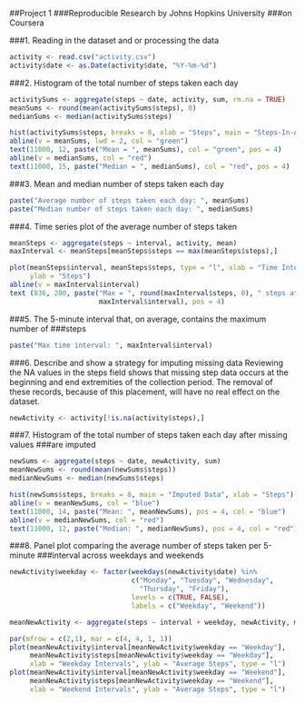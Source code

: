 ##Project 1
###Reproducible Research by Johns Hopkins University
###on Coursera

###1. Reading in the dataset and or processing the data
```r
activity <- read.csv("activity.csv")
activity$date <- as.Date(activity$date, "%Y-%m-%d")
```

###2. Histogram of the total number of steps taken each day
```r
activitySums <- aggregate(steps ~ date, activity, sum, rm.na = TRUE)
meanSums <- round(mean(activitySums$steps), 0)
medianSums <- median(activitySums$steps)

hist(activitySums$steps, breaks = 8, xlab = "Steps", main = "Steps-In-A-Day")
abline(v = meanSums, lwd = 2, col = "green")
text(11000, 12, paste("Mean = ", meanSums), col = "green", pos = 4)
abline(v = medianSums, col = "red")
text(11000, 15, paste("Median = ", medianSums), col = "red", pos = 4)
```

###3. Mean and median number of steps taken each day
```r
paste("Average number of steps taken each day: ", meanSums)
paste("Median number of steps taken each day: ", medianSums)
```

###4. Time series plot of the average number of steps taken
```r
meanSteps <- aggregate(steps ~ interval, activity, mean)
maxInterval <- meanSteps[meanSteps$steps == max(meanSteps$steps),]

plot(meanSteps$interval, meanSteps$steps, type = "l", xlab = "Time Interval",
     ylab = "Steps")
abline(v = maxInterval$interval)
text (836, 200, paste("Max = ", round(maxInterval$steps, 0), " steps at ", 
                      maxInterval$interval), pos = 4)
```

###5. The 5-minute interval that, on average, contains the maximum number of 
###steps
```r
paste("Max time interval: ", maxInterval$interval)
```

###6. Describe and show a strategy for imputing missing data
Reviewing the NA values in the steps field shows that missing step data occurs 
at the beginning and end extremities of the collection period. The removal of 
these records, because of this placement, will have no real effect on the
dataset.

```r
newActivity <- activity[!is.na(activity$steps),]
```

###7. Histogram of the total number of steps taken each day after missing values
###are imputed
```r
newSums <- aggregate(steps ~ date, newActivity, sum)
meanNewSums <- round(mean(newSums$steps))
medianNewSums <- median(newSums$steps)

hist(newSums$steps, breaks = 8, main = "Imputed Data", xlab = "Steps")
abline(v = meanNewSums, col = "blue")
text(11000, 14, paste("Mean: ", meanNewSums), pos = 4, col = "blue")
abline(v = medianNewSums, col = "red")
text(11000, 12, paste("Median: ", medianNewSums), pos = 4, col = "red")
```

###8. Panel plot comparing the average number of steps taken per 5-minute 
###interval across weekdays and weekends
```r
newActivity$weekday <- factor(weekdays(newActivity$date) %in% 
                              c("Monday", "Tuesday", "Wednesday",
                                "Thursday", "Friday"),
                              levels = c(TRUE, FALSE),
                              labels = c("Weekday", "Weekend"))

meanNewActivity <- aggregate(steps ~ interval + weekday, newActivity, mean)

par(mfrow = c(2,1), mar = c(4, 4, 1, 1))
plot(meanNewActivity$interval[meanNewActivity$weekday == "Weekday"], 
     meanNewActivity$steps[meanNewActivity$weekday == "Weekday"], 
     xlab = "Weekday Intervals", ylab = "Average Steps", type = "l")
plot(meanNewActivity$interval[meanNewActivity$weekday == "Weekend"],
     meanNewActivity$steps[meanNewActivity$weekday == "Weekend"], 
     xlab = "Weekend Intervals", ylab = "Average Steps", type = "l")
```
